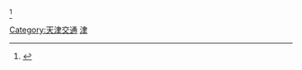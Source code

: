 {{Catnav|頁面分類|各種主題的頁面分類|按國家分類|各國交通|中国交通|中国铁路|中国各省铁路}}
{{Catnav|頁面分類|各種主題的頁面分類|依中国各省来作的分类|中國各省交通|天津交通}}
{{Catmore|天津铁路}}<ref>{{Cite book|title=天津通志·铁路志|last=天津市地方志办公室|first=|publisher=天津社会科学院出版社|year=2006-08-01|isbn=9787805638935|location=|pages=|url= https://www.tjdag.gov.cn/fz_tjdfz/djDatabase/fzBookDetails.html?uuid=86316bc5a20d45d8bbaf4d53095dbeb7 |accessdate=2019-04-18|format=pdf}}</ref>
[[Category:天津交通|Category:天津交通]]
[[Category:中国各省铁路|津]]